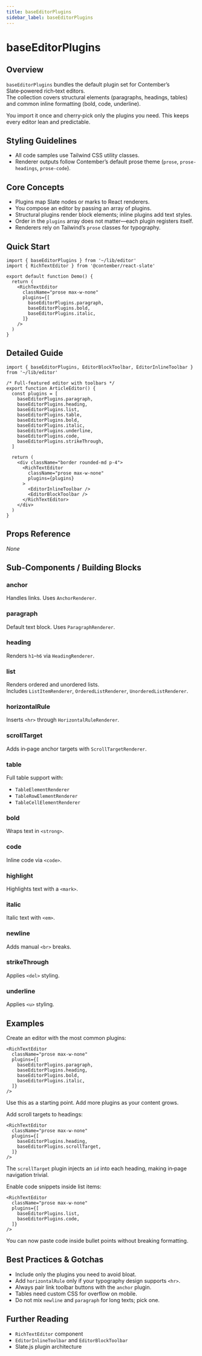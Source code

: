 ```yaml
---
title: baseEditorPlugins
sidebar_label: baseEditorPlugins
---
```

<!-- Examples count: 1 -->


# baseEditorPlugins

## Overview
`baseEditorPlugins` bundles the default plugin set for Contember’s Slate‑powered rich‑text editors.  
The collection covers structural elements (paragraphs, headings, tables) and common inline formatting (bold, code, underline).

You import it once and cherry‑pick only the plugins you need. This keeps every editor lean and predictable.

## Styling Guidelines
* All code samples use Tailwind CSS utility classes.  
* Renderer outputs follow Contember’s default prose theme (`prose`, `prose-headings`, `prose-code`).

## Core Concepts
* Plugins map Slate nodes or marks to React renderers.  
* You compose an editor by passing an array of plugins.  
* Structural plugins render block elements; inline plugins add text styles.  
* Order in the `plugins` array does not matter—each plugin registers itself.  
* Renderers rely on Tailwind’s `prose` classes for typography.

## Quick Start
```tsx
import { baseEditorPlugins } from '~/lib/editor'
import { RichTextEditor } from '@contember/react-slate'

export default function Demo() {
  return (
    <RichTextEditor
      className="prose max-w-none"
      plugins={[
        baseEditorPlugins.paragraph,
        baseEditorPlugins.bold,
        baseEditorPlugins.italic,
      ]}
    />
  )
}
```

## Detailed Guide
```tsx
import { baseEditorPlugins, EditorBlockToolbar, EditorInlineToolbar } from '~/lib/editor'

/* Full‑featured editor with toolbars */
export function ArticleEditor() {
  const plugins = [
    baseEditorPlugins.paragraph,
    baseEditorPlugins.heading,
    baseEditorPlugins.list,
    baseEditorPlugins.table,
    baseEditorPlugins.bold,
    baseEditorPlugins.italic,
    baseEditorPlugins.underline,
    baseEditorPlugins.code,
    baseEditorPlugins.strikeThrough,
  ]

  return (
    <div className="border rounded-md p-4">
      <RichTextEditor
        className="prose max-w-none"
        plugins={plugins}
      >
        <EditorInlineToolbar />
        <EditorBlockToolbar />
      </RichTextEditor>
    </div>
  )
}
```

## Props Reference
_None_

## Sub-Components / Building Blocks
### anchor
Handles links. Uses `AnchorRenderer`.

### paragraph
Default text block. Uses `ParagraphRenderer`.

### heading
Renders `h1`–`h6` via `HeadingRenderer`.

### list
Renders ordered and unordered lists.  
Includes `ListItemRenderer`, `OrderedListRenderer`, `UnorderedListRenderer`.

### horizontalRule
Inserts `<hr>` through `HorizontalRuleRenderer`.

### scrollTarget
Adds in‑page anchor targets with `ScrollTargetRenderer`.

### table
Full table support with:
* `TableElementRenderer`
* `TableRowElementRenderer`
* `TableCellElementRenderer`

### bold
Wraps text in `<strong>`.

### code
Inline code via `<code>`.

### highlight
Highlights text with a `<mark>`.

### italic
Italic text with `<em>`.

### newline
Adds manual `<br>` breaks.

### strikeThrough
Applies `<del>` styling.

### underline
Applies `<u>` styling.

## Examples
Create an editor with the most common plugins:
```tsx
<RichTextEditor
  className="prose max-w-none"
  plugins={[
    baseEditorPlugins.paragraph,
    baseEditorPlugins.heading,
    baseEditorPlugins.bold,
    baseEditorPlugins.italic,
  ]}
/>
```
Use this as a starting point. Add more plugins as your content grows.

Add scroll targets to headings:
```tsx
<RichTextEditor
  className="prose max-w-none"
  plugins={[
    baseEditorPlugins.heading,
    baseEditorPlugins.scrollTarget,
  ]}
/>
```
The `scrollTarget` plugin injects an `id` into each heading, making in‑page navigation trivial.

Enable code snippets inside list items:
```tsx
<RichTextEditor
  className="prose max-w-none"
  plugins={[
    baseEditorPlugins.list,
    baseEditorPlugins.code,
  ]}
/>
```
You can now paste code inside bullet points without breaking formatting.

## Best Practices & Gotchas
* Include only the plugins you need to avoid bloat.  
* Add `horizontalRule` only if your typography design supports `<hr>`.  
* Always pair link toolbar buttons with the `anchor` plugin.  
* Tables need custom CSS for overflow on mobile.  
* Do not mix `newline` and `paragraph` for long texts; pick one.

## Further Reading
* `RichTextEditor` component  
* `EditorInlineToolbar` and `EditorBlockToolbar`  
* Slate.js plugin architecture  

<!-- End of Generated Documentation -->